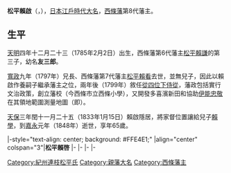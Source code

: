 {{Infobox officeholder
| name               = 松平賴啓
| image              = 
| caption            = 

| office1            =  [[西條藩|西條藩]]藩主
| term_start1        = 1797年
| term_end1          = 1832年
|predecessor1        = [[松平賴看|松平賴看]]
| successor1         = [[松平賴學|松平賴學]]

| birth_name         = 	
| birth_date         = {{birth date|1785|2|2}}<br>（[[天明_(日本)|天明]]四年十二月二十三）
| birth_place        = 
| death_date         = {{death date and age|1848|8|7|1785|2|2}}<br>（[[嘉永|嘉永]]元年七月初九）
| death_place        = 
| module             = {{日本武士|child=yes
|時代=[[江戶時代|江戶時代]]後期
|改名=友三郎（[[幼名|幼名]]）→賴啓
|戒名=秀德院殿慈善法潤日實大居士
|墓所=[[池上本門寺|池上本門寺]]
|朝廷官位=[[從四位|從四位下]][[侍從|侍從]]、[[近衛府|左近衛權少將]]
|主君=[[德川家齊|德川家齊]]
|藩=[[西條藩|西條藩]]主
|氏族=[[西條松平家|西條松平家]]
|父=[[松平賴謙|松平賴謙]]
|母=永石氏
|養父=''[[松平賴看|松平賴看]]''
|兄=[[松平賴看|賴看]]、{{link-ja|本多忠顯|本多忠顕}}
|姐妹=鑑（{{link-ja|小出英筠|小出英たけ}}正室）、銉（{{link-ja|相良頼德|相良頼徳}}正室）、錫（[[阿部正精|阿部正精]]正室）、某（{{link-ja|内藤政偏|内藤政偏}}正室）
|正室=大久保美壽（{{link-ja|大久保忠顯|大久保忠顕}}女）
|側室=大熊氏
|嗣子='''[[松平賴學|賴學]]'''
|嗣女=龐姬
 }}
}}
'''松平賴啟'''（{{jpn|j=松平 賴啓|kana=まつだいら よりゆき|rm=Matsudaira Yoriyuki}}，{{bd|1785年|2月2日|1848年|8月7日}}），[[日本|日本]][[江戶時代|江戶時代]][[大名_(稱謂)|大名]]，[[西條藩|西條藩]]第8代藩主。

==生平==
[[天明_(日本)|天明]]四年十二月二十三（1785年2月2日）出生，西條藩第6代藩主[[松平賴謙|松平賴謙]]的第三子，幼名'''友三郎'''。

[[寬政|寬政]]九年（1797年）兄長、西條藩第7代藩主[[松平賴看|松平賴看]]去世，並無兒子，因此以賴啟作養嗣子繼承藩主之位，兩年後（1799年）敘任[[從四位|從四位下]][[侍從|侍從]]，藩政包括實行文治政策，創立藩校{{link-ja|西條市立西條小學|西条市立西条小学校|擇善堂}}（今西條市立西條小學），又開發多喜濱新田和協助[[伊能忠敬|伊能忠敬]]在其領地範圍測量地圖（即{{link-ja|大日本沿海輿地全圖|大日本沿海輿地全図}}）。

[[天保_(日本)|天保]]三年閏十一月二十五（1833年1月15日）賴啟隱居，將家督位置讓給兒子[[松平賴學|賴學]]，到[[嘉永|嘉永]]元年（1848年）逝世，享年65歲。

{{start box}}
|-style="text-align: center; background: #FFE4E1;"
|align="center" colspan="3"|'''松平賴啓'''
{{s-reg|other}}
|-
{{s-before|[[松平賴看|松平賴看]]}}
{{s-title|[[西條松平家|西條松平家]]當主|1797年－1832年}}
{{s-after|[[松平賴學|松平賴學]]}}
|-
{{s-off}}
|-
{{s-before|松平賴看}}
{{s-title|[[西條藩|西條藩]]藩主|1797年－1832年}}
{{s-after|松平賴學}}
|-
{{end box}}
{{西條藩主}}

[[Category:紀州連枝松平氏|Category:紀州連枝松平氏]]
[[Category:親藩大名|Category:親藩大名]]
[[Category:西條藩主|Category:西條藩主]]